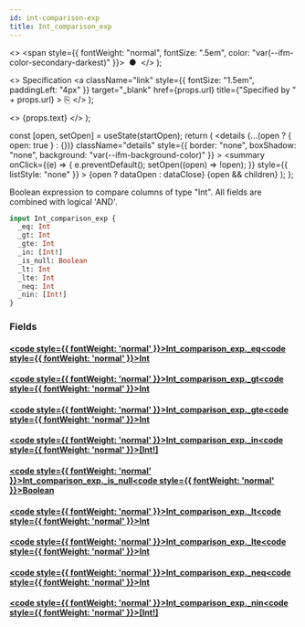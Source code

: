 ```yaml
---
id: int-comparison-exp
title: Int_comparison_exp
---
```


<head>
  <meta content="noindex" name="robots" />
  <meta charset="utf-8" />
</head>

  <>
    <span style={{ fontWeight: "normal", fontSize: ".5em", color: "var(--ifm-color-secondary-darkest)" }}>
      &nbsp;●&nbsp;
    </span>
  </>
);

  <>
    Specification
    <a
      className="link"
      style={{ fontSize: "1.5em", paddingLeft: "4px" }}
      target="_blank"
      href={props.url}
      title={"Specified by " + props.url}
    >
      ⎘
    </a>
  </>
);

  <>
    <span className={props.class}>{props.text}</span>
  </>
);


  const [open, setOpen] = useState(startOpen);
  return (
    <details
      {...(open ? { open: true } : {})}
      className="details"
      style={{ border: "none", boxShadow: "none", background: "var(--ifm-background-color)" }}
    >
      <summary
        onClick={(e) => {
          e.preventDefault();
          setOpen((open) => !open);
        }}
        style={{ listStyle: "none" }}
      >
        {open ? dataOpen : dataClose}
      </summary>
      {open && children}
    </details>
  );
};

Boolean expression to compare columns of type "Int". All fields are combined with logical 'AND'.

```graphql
input Int_comparison_exp {
  _eq: Int
  _gt: Int
  _gte: Int
  _in: [Int!]
  _is_null: Boolean
  _lt: Int
  _lte: Int
  _neq: Int
  _nin: [Int!]
}
```

### Fields

#### [<code style={{ fontWeight: 'normal' }}>Int_comparison_exp.<b>\_eq</b></code>](#)<Bullet />[<code style={{ fontWeight: 'normal' }}><b>Int</b></code>](/docs/api/airdrops/graphql/envio/scalars/int.mdx) <Badge class="badge badge--secondary " text="scalar"/>

#### [<code style={{ fontWeight: 'normal' }}>Int_comparison_exp.<b>\_gt</b></code>](#)<Bullet />[<code style={{ fontWeight: 'normal' }}><b>Int</b></code>](/docs/api/airdrops/graphql/envio/scalars/int.mdx) <Badge class="badge badge--secondary " text="scalar"/>

#### [<code style={{ fontWeight: 'normal' }}>Int_comparison_exp.<b>\_gte</b></code>](#)<Bullet />[<code style={{ fontWeight: 'normal' }}><b>Int</b></code>](/docs/api/airdrops/graphql/envio/scalars/int.mdx) <Badge class="badge badge--secondary " text="scalar"/>

#### [<code style={{ fontWeight: 'normal' }}>Int_comparison_exp.<b>\_in</b></code>](#)<Bullet />[<code style={{ fontWeight: 'normal' }}><b>[Int!]</b></code>](/docs/api/airdrops/graphql/envio/scalars/int.mdx) <Badge class="badge badge--secondary " text="list"/> <Badge class="badge badge--secondary " text="scalar"/>

#### [<code style={{ fontWeight: 'normal' }}>Int_comparison_exp.<b>\_is_null</b></code>](#)<Bullet />[<code style={{ fontWeight: 'normal' }}><b>Boolean</b></code>](/docs/api/airdrops/graphql/envio/scalars/boolean.mdx) <Badge class="badge badge--secondary " text="scalar"/>

#### [<code style={{ fontWeight: 'normal' }}>Int_comparison_exp.<b>\_lt</b></code>](#)<Bullet />[<code style={{ fontWeight: 'normal' }}><b>Int</b></code>](/docs/api/airdrops/graphql/envio/scalars/int.mdx) <Badge class="badge badge--secondary " text="scalar"/>

#### [<code style={{ fontWeight: 'normal' }}>Int_comparison_exp.<b>\_lte</b></code>](#)<Bullet />[<code style={{ fontWeight: 'normal' }}><b>Int</b></code>](/docs/api/airdrops/graphql/envio/scalars/int.mdx) <Badge class="badge badge--secondary " text="scalar"/>

#### [<code style={{ fontWeight: 'normal' }}>Int_comparison_exp.<b>\_neq</b></code>](#)<Bullet />[<code style={{ fontWeight: 'normal' }}><b>Int</b></code>](/docs/api/airdrops/graphql/envio/scalars/int.mdx) <Badge class="badge badge--secondary " text="scalar"/>

#### [<code style={{ fontWeight: 'normal' }}>Int_comparison_exp.<b>\_nin</b></code>](#)<Bullet />[<code style={{ fontWeight: 'normal' }}><b>[Int!]</b></code>](/docs/api/airdrops/graphql/envio/scalars/int.mdx) <Badge class="badge badge--secondary " text="list"/> <Badge class="badge badge--secondary " text="scalar"/>

